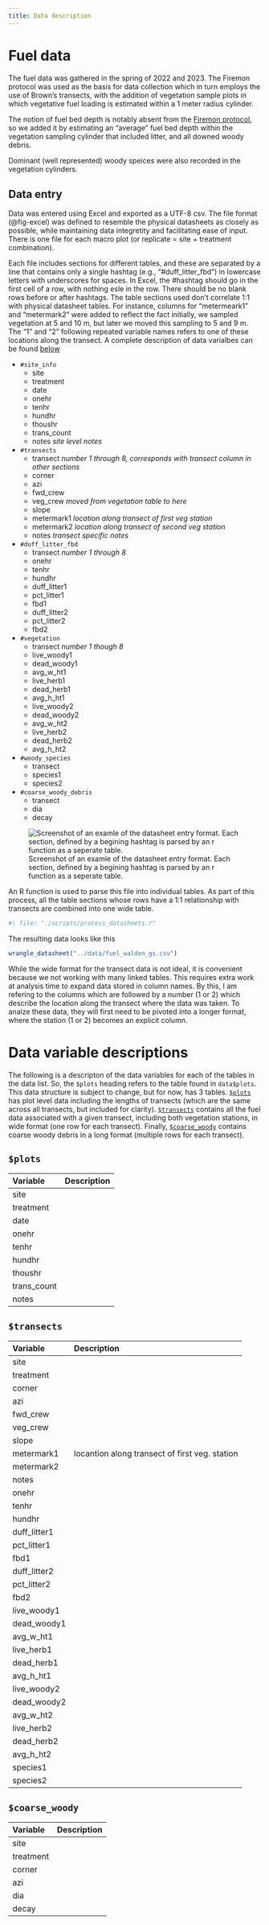 ```yaml
---
title: Data description
---
```


# Fuel data

The fuel data was gathered in the spring of 2022 and 2023. The Firemon protocol
was used as the basis for data collection which in turn employs the use of
Brown's transects, with the addition of vegetation sample plots in which
vegetative fuel loading is estimated within a 1 meter radius cylinder.

The notion of fuel bed depth is notably absent from the [Firemon protocol], so we
added it by estimating an "average" fuel bed depth within the vegetation
sampling cylinder that included litter, and all downed woody debris.

Dominant (well represented) woody speices were also recorded in the vegetation
cylinders.

## Data entry

Data was entered using Excel and exported as a UTF-8 csv. The file format
(@fig-excel) was defined to resemble the physical datasheets as closely as
possible, while maintaining data integretity and facilitating ease of input.
There is one file for each macro plot (or replicate = site + treatment
combination). 

Each file includes sections for different tables, and these are separated by a
line that contains only a single hashtag (e.g., "#duff_litter_fbd") in lowercase
letters with underscores for spaces. In Excel, the #hashtag should go in the
first cell of a row, with nothing esle in the row. There should be no blank rows
before or after hashtags. The table sections used don't correlate 1:1 with
physical datasheet tables. For instance, columns for "metermeark1" and
"metermark2" were added to reflect the fact initially, we sampled vegetation at
5 and 10 m, but later we moved this sampling to 5 and 9 m. The "1" and "2"
following repeated variable names refers to one of these locations along the
transect. A complete description of data varialbes can be found
[below](#data-description)

- `#site_info`
  - site
  - treatment
  - date
  - onehr
  - tenhr
  - hundhr
  - thoushr
  - trans_count
  - notes *site level notes*

- `#transects`
  - transect *number 1 through 8, corresponds with transect column in other
    sections*
  - corner
  - azi
  - fwd_crew
  - veg_crew *moved from vegetation table to here*
  - slope
  - metermark1 *location along transect of first veg station*
  - metermark2 *location along transect of second veg station*
  - notes *transect specific notes*

- `#duff_litter_fbd`
  - transect *number 1 through 8*
  - onehr
  - tenhr
  - hundhr
  - duff_litter1
  - pct_litter1
  - fbd1
  - duff_litter2
  - pct_litter2
  - fbd2

- `#vegetation`
  - transect *number 1 though 8*
  - live_woody1
  - dead_woody1
  - avg_w_ht1
  - live_herb1
  - dead_herb1
  - avg_h_ht1
  - live_woody2
  - dead_woody2
  - avg_w_ht2
  - live_herb2
  - dead_herb2
  - avg_h_ht2

- `#woody_species`
  - transect
  - species1
  - species2

- `#coarse_woody_debris`
  - transect
  - dia
  - decay

![Screenshot of an examle of the datasheet entry format. Each section, defined
by a begining hashtag is parsed by an r function as a seperate
table.](./figures/excel_data_example.jpg){#fig-excel}

An R function is used to parse this file into individual tables. As part of this
process, all the table sections whose rows have a 1:1 relationship with
transects are combined into one wide table. 

```r
#| file: "./scripts/process_datasheets.r"
```

The resulting data looks like this

```r
wrangle_datasheet("../data/fuel_waldon_gs.csv")
```

While the wide format for the transect data is not ideal, it is convenient because
we not working with many linked tables. This requires extra work at analysis time
to expand data stored in column names. By this, I am refering to the columns
which are followed by a number (1 or 2) which describe the location along
the transect where the data was taken. To analze these data, they will first need to
be pivoted into a longer format, where the station (1 or 2) becomes an explicit
column.

# Data variable descriptions

The following is a descripton of the data variables for each of the tables in
the data list. So, the `$plots` heading refers to the table found in
`data$plots`. This data structure is subject to change, but for now, has 3
tables. [`$plots`](#plots) has plot level data including the lengths of
transects (which are the same across all transects, but included for clarity).
[`$transects`](#transects) contains all the fuel data associated with a given
transect, including both vegetation stations, in wide format (one row for each
transect). Finally, [`$coarse_woody`](#coarse_woody) contains coarse woody
debris in a long format (multiple rows for each transect).

## `$plots`

|Variable    |Description | 
|:-----------|:-----------| 
|site        |            | 
|treatment   |            | 
|date        |            | 
|onehr       |            | 
|tenhr       |            | 
|hundhr      |            | 
|thoushr     |            | 
|trans_count |            | 
|notes       |            | 

## `$transects`

|Variable     |Description |
|:------------|:-----------|
|site         |            |
|treatment    |            |
|corner       |            |
|azi          |            |
|fwd_crew     |            |
|veg_crew     |            |
|slope        |            |
|metermark1   |locantion along transect of first veg. station|
|metermark2   |            |
|notes        |            |
|onehr        |            |
|tenhr        |            |
|hundhr       |            |
|duff_litter1 |            |
|pct_litter1  |            |
|fbd1         |            |
|duff_litter2 |            |
|pct_litter2  |            |
|fbd2         |            |
|live_woody1  |            |
|dead_woody1  |            |
|avg_w_ht1    |            |
|live_herb1   |            |
|dead_herb1   |            |
|avg_h_ht1    |            |
|live_woody2  |            |
|dead_woody2  |            |
|avg_w_ht2    |            |
|live_herb2   |            |
|dead_herb2   |            |
|avg_h_ht2    |            |
|species1     |            |
|species2     |            |

## `$coarse_woody`

|Variable  |Description |
|:---------|:-----------|
|site      |            |
|treatment |            |
|corner    |            |
|azi       |            |
|dia       |            |
|decay     |            |



[Firemon protocol]: https://www.frames.gov/firemon/sampling-methods
